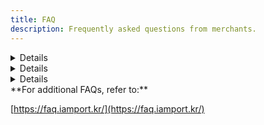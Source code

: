 ```yaml
---
title: FAQ
description: Frequently asked questions from merchants.
---
```



<Details>
  <p slot="summary">Webhook call rules</p>

  - Webhook is only sent once by default.

  - You can set to resend (retry) the webhook up to 5 times in 1 minute increments.
    i'mport will stop sending the webhook once the merchant responds with HTTP STATUS 200.

  - You can also manually resend the webhook from the Admin console. (Payment approvals -> Webhook log -> Resend)

  - If you change the webhook address, webhooks for past transactions are sent to the previous webhook URL.
</Details>

<Details>
  <p slot="summary">Provision of comprehensive response code list</p>

  The error code and message in the payment response are the same as those sent by the source (PG).
  There is no comprehensive error code list because the response codes and messages differ by each PG linked with i'mport.
</Details>

<Details>
  <p slot="summary">How to distinguish between production account and developer account</p>

  ## **Single account for both production and test modes**

  Enter the merchant information for testing by clicking 'Add PG' from existing settings.

  - Pros: Can use the same Merchant ID and API key/secret for testing.
  - Cons: Care needs to be taken in setting/saving PGs because the settings are shared with the production account.

  **\[Checklist]**

  To request payment with a specific Merchant ID for the same PG,
  you must specify the `pg` parameter as <mark style="color:red;">**PG. Merchant ID**</mark>.

  ### **Create a separate test-only account**

  You can create a developer account by signing up in the i'mport Admin page ([https://admin.iamport.kr/](https://admin.iamport.kr/)).

  - Pros: Enables stable testing by using separate accounts for production and development.
  - Cons: Requires source code branching due to having different Merchant ID and API key/secret for each account.
</Details>

<Hint style="info">
  **For additional FAQs, refer to:**

  [https://faq.iamport.kr/](https://faq.iamport.kr/)
</Hint>
